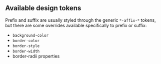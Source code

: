 
<Meta title="Form.io components / Helpers / Input group / Design tokens" />

## Available design tokens

Prefix and suffix are usually styled through the generic `*-affix-*` tokens, but there are some
overrides available specifically to prefix or suffix:

- `background-color`
- `border-color`
- `border-style`
- `border-width`
- border-radii properties

<TokensTable container={ofTokens} limitTo="of.input-container" autoExpand />
